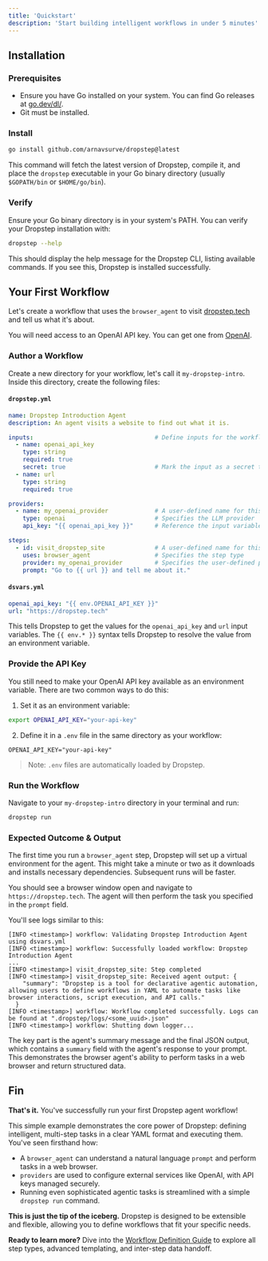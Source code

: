 ```yaml
---
title: 'Quickstart'
description: 'Start building intelligent workflows in under 5 minutes'
---
```


## Installation

### Prerequisites

- Ensure you have Go installed on your system. You can find Go releases at [go.dev/dl/](https://go.dev/dl/).
- Git must be installed.

### Install

```bash
go install github.com/arnavsurve/dropstep@latest
```

This command will fetch the latest version of Dropstep, compile it, and place the `dropstep` executable in your Go binary directory (usually `$GOPATH/bin` or `$HOME/go/bin`).

### Verify

Ensure your Go binary directory is in your system's PATH. You can verify your Dropstep installation with:

```bash
dropstep --help
```

This should display the help message for the Dropstep CLI, listing available commands. If you see this, Dropstep is installed successfully.


## Your First Workflow

Let's create a workflow that uses the `browser_agent` to visit [dropstep.tech](https://dropstep.tech) and tell us what it's about.

You will need access to an OpenAI API key. You can get one from [OpenAI](https://openai.com/api/).

### Author a Workflow

Create a new directory for your workflow, let's call it `my-dropstep-intro`. Inside this directory, create the following files:


#### `dropstep.yml`

```yaml dropstep.yml
name: Dropstep Introduction Agent
description: An agent visits a website to find out what it is.

inputs:                                  # Define inputs for the workflow
  - name: openai_api_key
    type: string
    required: true
    secret: true                         # Mark the input as a secret to prevent it from being logged
  - name: url
    type: string
    required: true

providers:
  - name: my_openai_provider             # A user-defined name for this provider config
    type: openai                         # Specifies the LLM provider
    api_key: "{{ openai_api_key }}"      # Reference the input variable defined above

steps:
  - id: visit_dropstep_site              # A user-defined name for this step
    uses: browser_agent                  # Specifies the step type
    provider: my_openai_provider         # Specifies the user-defined provider to use
    prompt: "Go to {{ url }} and tell me about it."
```

#### `dsvars.yml`

```yaml dsvars.yml
openai_api_key: "{{ env.OPENAI_API_KEY }}"
url: "https://dropstep.tech"
```

This tells Dropstep to get the values for the `openai_api_key` and `url` input variables. The `{{ env.* }}` syntax tells Dropstep to resolve the value from an environment variable.

### Provide the API Key

You still need to make your OpenAI API key available as an environment variable. There are two common ways to do this:

1. Set it as an environment variable:

```bash bash
export OPENAI_API_KEY="your-api-key"
```

2. Define it in a `.env` file in the same directory as your workflow:

```env .env
OPENAI_API_KEY="your-api-key"
```

> Note: `.env` files are automatically loaded by Dropstep.

### Run the Workflow

Navigate to your `my-dropstep-intro` directory in your terminal and run:

```bash bash
dropstep run
```

### Expected Outcome & Output

The first time you run a `browser_agent` step, Dropstep will set up a virtual environment for the agent. This might take a minute or two as it downloads and installs necessary dependencies. Subsequent runs will be faster.

You should see a browser window open and navigate to `https://dropstep.tech`. The agent will then perform the task you specified in the `prompt` field.

You'll see logs similar to this:

```
[INFO <timestamp>] workflow: Validating Dropstep Introduction Agent using dsvars.yml
[INFO <timestamp>] workflow: Successfully loaded workflow: Dropstep Introduction Agent
...
[INFO <timestamp>] visit_dropstep_site: Step completed
[INFO <timestamp>] visit_dropstep_site: Received agent output: {
    "summary": "Dropstep is a tool for declarative agentic automation, allowing users to define workflows in YAML to automate tasks like browser interactions, script execution, and API calls."
  }
[INFO <timestamp>] workflow: Workflow completed successfully. Logs can be found at ".dropstep/logs/<some_uuid>.json"
[INFO <timestamp>] workflow: Shutting down logger...
```

The key part is the agent's summary message and the final JSON output, which contains a `summary` field with the agent's response to your prompt. This demonstrates the browser agent's ability to perform tasks in a web browser and return structured data.

## Fin

**That's it.** You've successfully run your first Dropstep agent workflow!

This simple example demonstrates the core power of Dropstep: defining intelligent, multi-step tasks in a clear YAML format and executing them. You've seen firsthand how:

- A `browser_agent` can understand a natural language `prompt` and perform tasks in a web browser.
- `providers` are used to configure external services like OpenAI, with API keys managed securely.
- Running even sophisticated agentic tasks is streamlined with a simple `dropstep run` command.

**This is just the tip of the iceberg.** Dropstep is designed to be extensible and flexible, allowing you to define workflows that fit your specific needs. 

**Ready to learn more?** Dive into the [Workflow Definition Guide](/workflow-definition) to explore all step types, advanced templating, and inter-step data handoff.